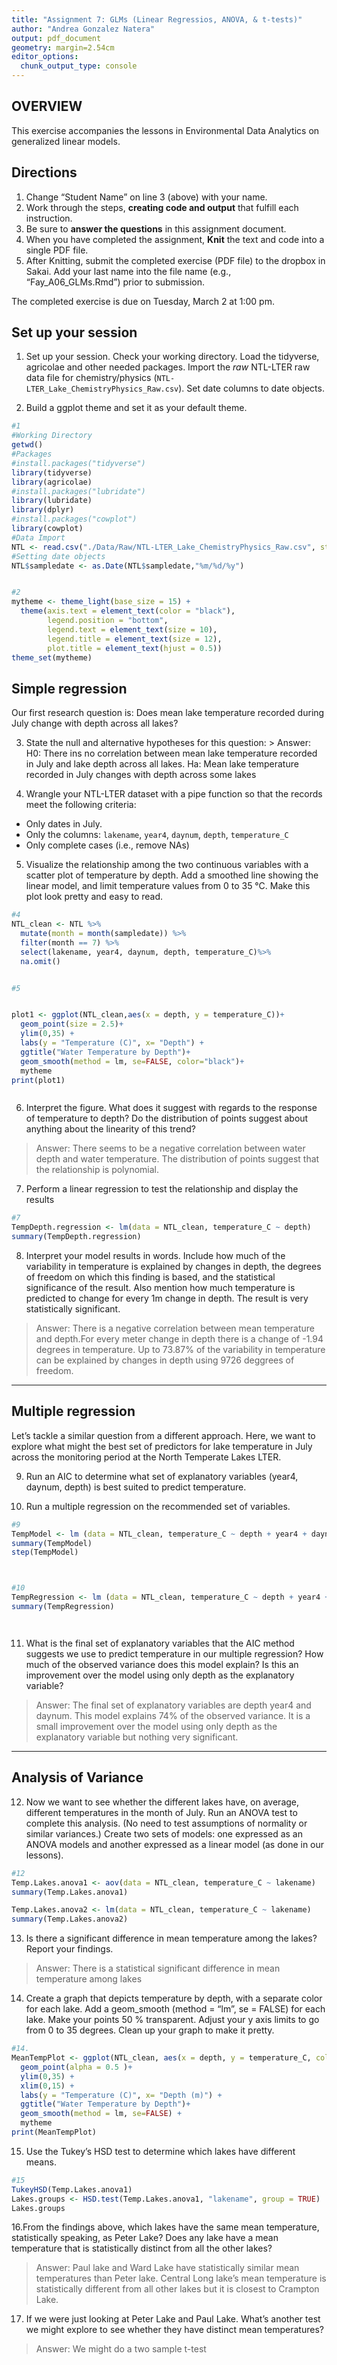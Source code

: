 ```yaml
---
title: "Assignment 7: GLMs (Linear Regressios, ANOVA, & t-tests)"
author: "Andrea Gonzalez Natera"
output: pdf_document
geometry: margin=2.54cm
editor_options: 
  chunk_output_type: console
---
```


## OVERVIEW

This exercise accompanies the lessons in Environmental Data Analytics on generalized linear models. 

## Directions
1. Change "Student Name" on line 3 (above) with your name.
2. Work through the steps, **creating code and output** that fulfill each instruction.
3. Be sure to **answer the questions** in this assignment document.
4. When you have completed the assignment, **Knit** the text and code into a single PDF file.
5. After Knitting, submit the completed exercise (PDF file) to the dropbox in Sakai. Add your last name into the file name (e.g., "Fay_A06_GLMs.Rmd") prior to submission.

The completed exercise is due on Tuesday, March 2 at 1:00 pm.

## Set up your session 
1. Set up your session. Check your working directory. Load the tidyverse, agricolae and other needed packages. Import the *raw* NTL-LTER raw data file for chemistry/physics (`NTL-LTER_Lake_ChemistryPhysics_Raw.csv`). Set date columns to date objects.


2. Build a ggplot theme and set it as your default theme.

```r
#1
#Working Directory
getwd()
#Packages
#install.packages("tidyverse")
library(tidyverse)
library(agricolae)
#install.packages("lubridate")
library(lubridate)
library(dplyr)
#install.packages("cowplot")
library(cowplot)
#Data Import
NTL <- read.csv("./Data/Raw/NTL-LTER_Lake_ChemistryPhysics_Raw.csv", stringsAsFactors = FALSE)
#Setting date objects
NTL$sampledate <- as.Date(NTL$sampledate,"%m/%d/%y")


#2
mytheme <- theme_light(base_size = 15) +
  theme(axis.text = element_text(color = "black"),
        legend.position = "bottom",
        legend.text = element_text(size = 10), 
        legend.title = element_text(size = 12),
        plot.title = element_text(hjust = 0.5))
theme_set(mytheme)

```

## Simple regression
Our first research question is: Does mean lake temperature recorded during July change with depth across all lakes?

3. State the null and alternative hypotheses for this question:
> Answer: 
H0: There ins no correlation between mean lake temperature recorded in July and lake depth across all lakes.
Ha: Mean lake temperature recorded in July changes with depth across some lakes


4.  Wrangle your NTL-LTER dataset with a pipe function so that the records meet the following criteria: 
 * Only dates in July. 
 * Only the columns: `lakename`, `year4`, `daynum`, `depth`, `temperature_C`
 * Only complete cases (i.e., remove NAs)

5. Visualize the relationship among the two continuous variables with a scatter plot of temperature by depth. Add a smoothed line showing the linear model, and limit temperature values from 0 to 35 °C. Make this plot look pretty and easy to read.

```r
#4
NTL_clean <- NTL %>% 
  mutate(month = month(sampledate)) %>%
  filter(month == 7) %>%
  select(lakename, year4, daynum, depth, temperature_C)%>%
  na.omit()


#5


plot1 <- ggplot(NTL_clean,aes(x = depth, y = temperature_C))+
  geom_point(size = 2.5)+
  ylim(0,35) +
  labs(y = "Temperature (C)", x= "Depth") +
  ggtitle("Water Temperature by Depth")+
  geom_smooth(method = lm, se=FALSE, color="black")+
  mytheme
print(plot1)



```


6. Interpret the figure. What does it suggest with regards to the response of temperature to depth? Do the distribution of points suggest about anything about the linearity of this trend?

> Answer: 
There seems to be a negative correlation  between water depth and water temperature.  The distribution of points suggest that the relationship is polynomial. 


7. Perform a linear regression to test the relationship and display the results

```r
#7
TempDepth.regression <- lm(data = NTL_clean, temperature_C ~ depth)
summary(TempDepth.regression)


```


8. Interpret your model results in words. Include how much of the variability in temperature is explained by changes in depth, the degrees of freedom on which this finding is based, and the statistical significance of the result. Also mention how much temperature is predicted to change for every 1m change in depth. The result is very statistically significant.

> Answer: There is a negative correlation between mean temperature and depth.For every meter change in depth there is a change of -1.94 degrees in temperature. Up to 73.87% of the variability in temperature can be explained by changes in depth using 9726 deggrees of freedom.  


---

## Multiple regression
Let's tackle a similar question from a different approach. Here, we want to explore what might the best set of predictors for lake temperature in July across the monitoring period at the North Temperate Lakes LTER. 


9. Run an AIC to determine what set of explanatory variables (year4, daynum, depth) is best suited to predict temperature.

10. Run a multiple regression on the recommended set of variables. 

```r
#9
TempModel <- lm (data = NTL_clean, temperature_C ~ depth + year4 + daynum )
summary(TempModel)
step(TempModel)



#10
TempRegression <- lm (data = NTL_clean, temperature_C ~ depth + year4 + daynum )
summary(TempRegression)




```

11. What is the final set of explanatory variables that the AIC method suggests we use to predict temperature in our multiple regression? How much of the observed variance does this model explain? Is this an improvement over the model using only depth as the explanatory variable?

> Answer: 
The final set of explanatory variables are depth year4 and daynum. This model explains 74% of the observed variance. It is a small improvement  over the model using only depth as the explanatory variable but nothing very significant.


---
## Analysis of Variance

12. Now we want to see whether the different lakes have, on average, different temperatures in the month of July. Run an ANOVA test to complete this analysis. (No need to test assumptions of normality or similar variances.) Create two sets of models: one expressed as an ANOVA models and another expressed as a linear model (as done in our lessons).

```r
#12
Temp.Lakes.anova1 <- aov(data = NTL_clean, temperature_C ~ lakename)
summary(Temp.Lakes.anova1)

Temp.Lakes.anova2 <- lm(data = NTL_clean, temperature_C ~ lakename)
summary(Temp.Lakes.anova2)
```

13. Is there a significant difference in mean temperature among the lakes? Report your findings. 

> Answer: 
There is a statistical significant difference in mean temperature among lakes


14. Create a graph that depicts temperature by depth, with a separate color for each lake. Add a geom_smooth (method = "lm", se = FALSE) for each lake. Make your points 50 % transparent. Adjust your y axis limits to go from 0 to 35 degrees. Clean up your graph to make it pretty. 

```r
#14.
MeanTempPlot <- ggplot(NTL_clean, aes(x = depth, y = temperature_C, color = lakename))+
  geom_point(alpha = 0.5 )+
  ylim(0,35) +
  xlim(0,15) +
  labs(y = "Temperature (C)", x= "Depth (m)") +
  ggtitle("Water Temperature by Depth")+
  geom_smooth(method = lm, se=FALSE) +
  mytheme
print(MeanTempPlot)
```

15. Use the Tukey's HSD test to determine which lakes have different means.

```r
#15
TukeyHSD(Temp.Lakes.anova1)
Lakes.groups <- HSD.test(Temp.Lakes.anova1, "lakename", group = TRUE)
Lakes.groups


```

16.From the findings above, which lakes have the same mean temperature, statistically speaking, as Peter Lake? Does any lake have a mean temperature that is statistically distinct from all the other lakes?

>Answer:
Paul lake and Ward Lake have statistically similar mean temperatures than Peter lake. 
 Central Long lake's mean temperature is statistically different from all other lakes but it is closest to Crampton Lake.
 
17. If we were just looking at Peter Lake and Paul Lake. What's another test we might explore to see whether they have distinct mean temperatures? 

>Answer: We might do a two sample t-test


